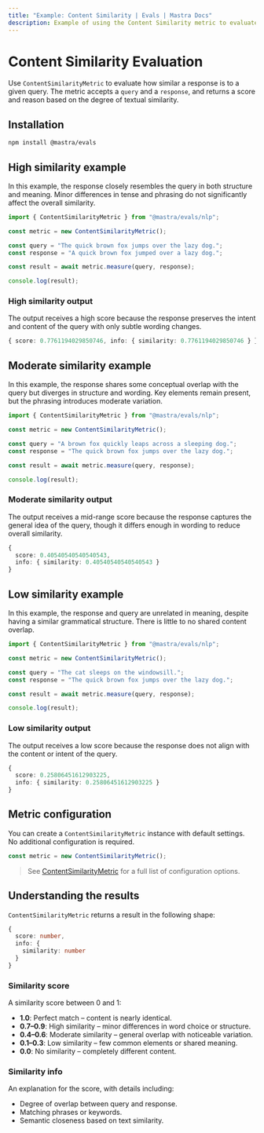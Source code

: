 ```yaml
---
title: "Example: Content Similarity | Evals | Mastra Docs"
description: Example of using the Content Similarity metric to evaluate text similarity between content.
---
```



# Content Similarity Evaluation

Use `ContentSimilarityMetric` to evaluate how similar a response is to a given query. The metric accepts a `query` and a `response`, and returns a score and reason based on the degree of textual similarity.

## Installation

```bash copy
npm install @mastra/evals
```

## High similarity example

In this example, the response closely resembles the query in both structure and meaning. Minor differences in tense and phrasing do not significantly affect the overall similarity.

```typescript filename="src/example-high-similarity.ts" showLineNumbers copy
import { ContentSimilarityMetric } from "@mastra/evals/nlp";

const metric = new ContentSimilarityMetric();

const query = "The quick brown fox jumps over the lazy dog.";
const response = "A quick brown fox jumped over a lazy dog.";

const result = await metric.measure(query, response);

console.log(result);
```

### High similarity output

The output receives a high score because the response preserves the intent and content of the query with only subtle wording changes.

```typescript
{ score: 0.7761194029850746, info: { similarity: 0.7761194029850746 } }
```

## Moderate similarity example

In this example, the response shares some conceptual overlap with the query but diverges in structure and wording. Key elements remain present, but the phrasing introduces moderate variation.

```typescript filename="src/example-moderate-similarity.ts" showLineNumbers copy
import { ContentSimilarityMetric } from "@mastra/evals/nlp";

const metric = new ContentSimilarityMetric();

const query = "A brown fox quickly leaps across a sleeping dog.";
const response = "The quick brown fox jumps over the lazy dog.";

const result = await metric.measure(query, response);

console.log(result);
```

### Moderate similarity output

The output receives a mid-range score because the response captures the general idea of the query, though it differs enough in wording to reduce overall similarity.

```typescript
{
  score: 0.40540540540540543,
  info: { similarity: 0.40540540540540543 }
}
```

## Low similarity example

In this example, the response and query are unrelated in meaning, despite having a similar grammatical structure. There is little to no shared content overlap.

```typescript filename="src/example-low-similarity.ts" showLineNumbers copy
import { ContentSimilarityMetric } from "@mastra/evals/nlp";

const metric = new ContentSimilarityMetric();

const query = "The cat sleeps on the windowsill.";
const response = "The quick brown fox jumps over the lazy dog.";

const result = await metric.measure(query, response);

console.log(result);
```

### Low similarity output

The output receives a low score because the response does not align with the content or intent of the query.

```typescript
{
  score: 0.25806451612903225,
  info: { similarity: 0.25806451612903225 }
}
```

## Metric configuration

You can create a `ContentSimilarityMetric` instance with default settings. No additional configuration is required.

```typescript showLineNumbers copy
const metric = new ContentSimilarityMetric();
```
> See [ContentSimilarityMetric](/reference/evals/content-similarity.mdx) for a full list of configuration options.

## Understanding the results

`ContentSimilarityMetric` returns a result in the following shape:

```typescript
{
  score: number,
  info: {
    similarity: number
  }
}
```

### Similarity score

A similarity score between 0 and 1:

- **1.0**: Perfect match – content is nearly identical.
- **0.7–0.9**: High similarity – minor differences in word choice or structure.
- **0.4–0.6**: Moderate similarity – general overlap with noticeable variation.
- **0.1–0.3**: Low similarity – few common elements or shared meaning.
- **0.0**: No similarity – completely different content.

### Similarity info

An explanation for the score, with details including:

- Degree of overlap between query and response.
- Matching phrases or keywords.
- Semantic closeness based on text similarity.

<GithubLink
  marginTop='mt-16'
  link="https://github.com/mastra-ai/mastra/blob/main/examples/basics/evals/content-similarity"
/>
